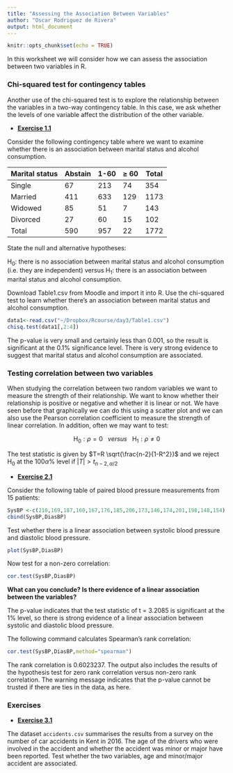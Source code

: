 ```yaml
---
title: "Assessing the Association Between Variables"
author: "Oscar Rodriguez de Rivera"
output: html_document
---
```


```r
knitr::opts_chunk$set(echo = TRUE)
```

In this worksheet we will consider how we can assess the association between two variables in R.

### Chi-squared test for contingency tables

Another use of the chi-squared test is to explore the relationship between the variables in a two-way contingency table. In this case, we ask whether the levels of one variable affect the distribution of the other variable.

-   [**Exercise 1.1**]{.underline} 

Consider the following contingency table where we want to examine whether there is an association between marital status and alcohol consumption.


|Marital status|Abstain     | 1-60    |$\geq$ 60 | Total |
|--------------|------------|---------|----------|-------|
| Single       | 67         | 213     | 74       | 354   |
| Married      | 411        | 633     | 129      | 1173  |
| Widowed      | 85         | 51      | 7        | 143   |
| Divorced     | 27         | 60      | 15       | 102   | 
| Total        | 590        | 957     | 22       | 1772  |


State the null and alternative hypotheses:

$\text{H}_0$: there is no association between marital status and alcohol consumption (i.e. they are independent) versus $\text{H}_1$: there is an association between marital status and alcohol consumption.

Download Table1.csv from Moodle and import it into R. Use the chi-squared test to learn whether there’s an association between marital status and alcohol consumption.

```r
data1<-read.csv("~/Dropbox/Rcourse/day3/Table1.csv")
chisq.test(data1[,2:4])
```

The p-value is very small and certainly less than 0.001, so the result is significant at the 0.1\% significance level. There is very strong evidence to suggest that marital status and alcohol consumption are associated.

### Testing correlation between two variables


When studying the correlation between two random variables we want to measure the strength of their relationship. We want to know whether their relationship is positive or negative and whether it is linear or not. We have seen before that graphically we can do this using a scatter plot and we can also use the Pearson correlation coefficient to measure the strength of linear correlation. In addition, often we may want to test:

$$
\text{H}_{0}: \rho = 0 \ \ \  versus \ \ \  \text{H}_1: \rho \neq 0
$$

The test statistic is given by $T=R \sqrt{\frac{n-2}{1-R^2}}$ and we reject $\text{H}_0$ at the $100\alpha\%$ level if $|T| > t_{n-2, \alpha/2}$

-   [**Exercise 2.1**]{.underline} 

Consider the following table of paired blood pressure measurements from 15 patients:

```r
SysBP <-c(210,169,187,160,167,176,185,206,173,146,174,201,198,148,154); DiasBP<-c(130,122,124,104,112,101,121,124,115,102,98,119,106,107,100)
cbind(SysBP,DiasBP)
```

Test whether there is a linear association between systolic blood pressure and diastolic blood pressure.

```r
plot(SysBP,DiasBP)
```

Now test for a non-zero correlation:

```r
cor.test(SysBP,DiasBP)
```

**What can you conclude? Is there evidence of a linear association between the variables?**

The p-value indicates that the test statistic of t = 3.2085 is significant at the 1\% level, so there is strong evidence of a linear association between systolic and diastolic blood pressure.

The following command calculates Spearman’s rank correlation:

```r
cor.test(SysBP,DiasBP,method="spearman")
```

The rank correlation is 0.6023237. The output also includes the results of the hypothesis test for zero rank correlation versus non-zero rank correlation. The warning message indicates that the p-value cannot be trusted if there are ties in the data, as here.

### Exercises

-   [**Exercise 3.1**]{.underline} 

The dataset `accidents.csv` summarises the results from a survey on the number of car accidents in Kent in 2016. The age of the drivers who were involved in the accident and whether the accident was minor or major have been reported. Test whether the two variables, age and minor/major accident are associated.